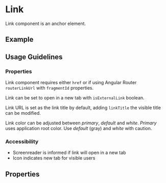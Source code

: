 
<Meta title="Components/Link" />

# Link

Link component is an anchor element.

## Example

<Canvas of={LinkStories.Link}></Canvas>

## Usage Guidelines

### Properties

Link component requires either `href` or if using Angular Router `routerLinkUrl` with `fragmentId` properties.

Link can be set to open in a new tab with `isExternalLink` boolean.

Link URL is set as the link title by default, adding `linkTitle` the visible title can be modified.

Link color can be adjusted between _primary_, _default_ and _white_. _Primary_ uses application root color. Use _default_ (gray) and _white_ with caution.

### Accessibility

- Screenreader is informed if link will open in a new tab
- Icon indicates new tab for visible users

## Properties

<ArgTypes of={LinkComponent} />
